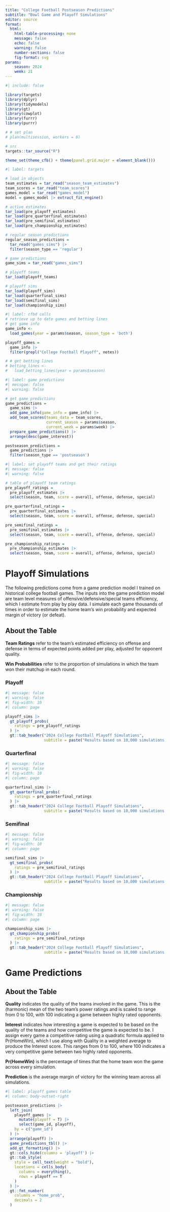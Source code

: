 ```yaml
---
title: "College Football Postseason Predictions"
subtitle: "Bowl Game and Playoff Simulations"
editor: source
format:
  html:
    html-table-processing: none
    message: false
    echo: false
    warning: false
    number-sections: false
    fig-format: svg
params:
    season: 2024
    week: 21
---
```


```r
#| include: false

library(targets)
library(dplyr)
library(tidymodels)
library(gt)
library(cowplot)
library(furrr)
library(purrr)

# # set plan
# plan(multisession, workers = 6)

# src
targets::tar_source("R")

theme_set(theme_cfb() + theme(panel.grid.major = element_blank()))

```

```r
#| label: targets

# load in objects
team_estimates = tar_read("season_team_estimates")
team_scores = tar_read("team_scores")
games_model = tar_read("games_model")
model = games_model |> extract_fit_engine()

# active estimates
tar_load(pre_playoff_estimates)
tar_load(pre_quarterfinal_estimates)
tar_load(pre_semifinal_estimates)
tar_load(pre_championship_estimates)

# regular season predictions
regular_season_predictions = 
  tar_read("games_sims") |>
  filter(season_type == 'regular')

# game predictions
game_sims = tar_read("games_sims")

# playoff teams
tar_load(playoff_teams)

# playoff sims
tar_load(playoff_sims)
tar_load(quarterfinal_sims)
tar_load(semifinal_sims)
tar_load(championship_sims)

```

```r
#| label: cfbd calls
# retrieve up to date games and betting lines
# get game info
game_info <-
  load_games(year = params$season, season_type = 'both')

playoff_games = 
  game_info |>
  filter(grepl("College Football Playoff", notes))

# # get betting lines
# betting_lines <-
#   load_betting_lines(year = params$season)

```

```r
#| label: game predictions
#| messgae: false
#| warning: false

# get game predictions
game_predictions =
  game_sims |>
  add_game_info(game_info = game_info) |>
  add_team_scores(teams_data = team_scores,
                  current_season = params$season,
                  current_week = params$week) |>
  prepare_game_predictions() |>
  arrange(desc(game_interest))

postseason_predictions = 
  game_predictions |>
  filter(season_type == 'postseason')

```

```r
#| label: set playoff teams and get their ratings
#| message: false
#| warning: false

# table of playoff team ratings
pre_playoff_ratings = 
  pre_playoff_estimates |>
  select(season, team, score = overall, offense, defense, special)

pre_quarterfinal_ratings = 
  pre_quarterfinal_estimates |>
  select(season, team, score = overall, offense, defense, special)

pre_semifinal_ratings = 
  pre_semifinal_estimates |>
  select(season, team, score = overall, offense, defense, special)

pre_championship_ratings = 
  pre_championship_estimates |>
  select(season, team, score = overall, offense, defense, special)

```

# Playoff Simulations

The following predictions come from a game prediction model I trained on historical college football games. The inputs into the game prediction model are team level measures of offensive/defensive/special teams efficiency, which I estimate from play by play data. I simulate each game thousands of times in order to estimate the home team's win probability and expected margin of victory (or defeat).

::: {.callout-note collapse="false"}

## About the Table

**Team Ratings** refer to the team's estimated efficiency on offense and defense in terms of expected points added per play, adjusted for opponent quality.

**Win Probabilities** refer to the proportion of simulations in which the team won their matchup in each round. 

:::

::: {.panel-tabset .nav-pills}

### Playoff

```r
#| message: false
#| warning: false
#| fig-width: 10
#| column: page

playoff_sims |>
  gt_playoff_probs(
    ratings = pre_playoff_ratings
  ) |>
  gt::tab_header("2024 College Football Playoff Simulations",
                 subtitle = paste("Results based on 10,000 simulations from team efficiency model"))
```

### Quarterfinal

```r
#| message: false
#| warning: false
#| fig-width: 10
#| column: page

quarterfinal_sims |>
  gt_quarterfinal_probs(
    ratings = pre_quarterfinal_ratings
  ) |>
  gt::tab_header("2024 College Football Playoff Simulations",
                 subtitle = paste("Results based on 10,000 simulations from team efficiency model"))
```

### Semifinal

```r
#| message: false
#| warning: false
#| fig-width: 10
#| column: page

semifinal_sims |>
  gt_semifinal_probs(
    ratings = pre_semifinal_ratings
  ) |>
  gt::tab_header("2024 College Football Playoff Simulations",
                 subtitle = paste("Results based on 10,000 simulations from team efficiency model"))
```

### Championship


```r
#| message: false
#| warning: false
#| fig-width: 10
#| column: page

championship_sims |>
  gt_championship_probs(
    ratings = pre_semifinal_ratings
  ) |>
  gt::tab_header("2024 College Football Playoff Simulations",
                 subtitle = paste("Results based on 10,000 simulations from team efficiency model"))
```


:::


# Game Predictions

::: {.callout-note collapse="false"}

## About the Table

**Quality** indicates the quality of the teams involved in the game. This is the (harmonic) mean of the two team’s power ratings and is scaled to range from 0 to 100, with 100 indicating a game between highly rated opponents.

**Interest** indicates how interesting a game is expected to be based on the quality of the teams and how competitive the game is expected to be. I assign every game a competitive rating using a quadratic formula applied to Pr(HomeWin), which I use along with Quality in a weighted average to produce the Interest score. This ranges from 0 to 100, where 100 indicates a very competitive game between two highly rated opponents.

**Pr(HomeWin)** is the percentage of times that the home team won the game across every simulation.

**Prediction** is the average margin of victory for the winning team across all simulations.

:::

```r
#| label: playoff games table
#| column: body-outset-right

postseason_predictions |>
  left_join(
    playoff_games |>
      mutate(playoff = T) |>
      select(game_id, playoff),
    by = c("game_id")
  ) |>
  arrange(playoff) |>
  game_predictions_tbl() |>
  add_gt_formatting() |>
  gt::cols_hide(columns = 'playoff') |>
  gt::tab_style(
    style = cell_text(weight = "bold"),
    locations = cells_body(
      columns = everything(),
      rows = playoff == T
    )
  ) |>
  gt::fmt_number(
    columns = "home_prob",
    decimals = 2
  )

```
